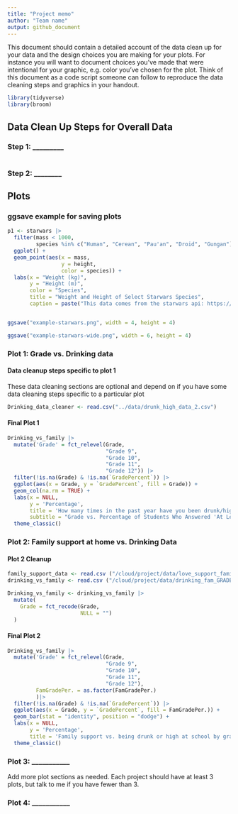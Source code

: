 ```yaml
---
title: "Project memo"
author: "Team name"
output: github_document
---
```


This document should contain a detailed account of the data clean up for your data and the design choices you are making for your plots. For instance you will want to document choices you've made that were intentional for your graphic, e.g. color you've chosen for the plot. Think of this document as a code script someone can follow to reproduce the data cleaning steps and graphics in your handout.

```r
library(tidyverse)
library(broom)
```

## Data Clean Up Steps for Overall Data

### Step 1: _________

```r

```

### Step 2: ________

## Plots

### ggsave example for saving plots

```r
p1 <- starwars |>
  filter(mass < 1000, 
         species %in% c("Human", "Cerean", "Pau'an", "Droid", "Gungan")) |>
  ggplot() +
  geom_point(aes(x = mass, 
                 y = height, 
                 color = species)) +
  labs(x = "Weight (kg)", 
       y = "Height (m)",
       color = "Species",
       title = "Weight and Height of Select Starwars Species",
       caption = paste("This data comes from the starwars api: https://swapi.py43.com"))


ggsave("example-starwars.png", width = 4, height = 4)

ggsave("example-starwars-wide.png", width = 6, height = 4)
```



### Plot 1: Grade vs. Drinking data

#### Data cleanup steps specific to plot 1

These data cleaning sections are optional and depend on if you have some data cleaning steps specific to a particular plot

```r
Drinking_data_cleaner <- read.csv("../data/drunk_high_data_2.csv")
```


#### Final Plot 1

```r
Drinking_vs_family |>
  mutate('Grade' = fct_relevel(Grade,
                               "Grade 9", 
                               "Grade 10", 
                               "Grade 11", 
                               "Grade 12")) |>
  filter(!is.na(Grade) & !is.na(`GradePercent`)) |>
  ggplot(aes(x = Grade, y = `GradePercent`, fill = Grade)) +
  geom_col(na.rm = TRUE) +
  labs(x = NULL, 
       y = 'Percentage', 
       title = 'How many times in the past year have you been drunk/high at school?', 
       subtitle = "Grade vs. Percentage of Students Who Answered 'At Least One Time'")+
  theme_classic()
```


### Plot 2: Family support at home vs. Drinking Data

#### Plot 2 Cleanup

```r

family_support_data <- read.csv ("/cloud/project/data/love_support_family.csv")
drinking_vs_family <- read.csv ("/cloud/project/data/drinking_fam_GRADE.csv")

Drinking_vs_family <- drinking_vs_family |>
  mutate(
    Grade = fct_recode(Grade, 
                       NULL = "")
  )
```


#### Final Plot 2

```r
Drinking_vs_family |>
  mutate('Grade' = fct_relevel(Grade,
                               "Grade 9", 
                               "Grade 10", 
                               "Grade 11", 
                               "Grade 12"), 
         FamGradePer. = as.factor(FamGradePer.)
         )|>
  filter(!is.na(Grade) & !is.na(`GradePercent`)) |>
  ggplot(aes(x = Grade, y = `GradePercent`, fill = FamGradePer.)) +
  geom_bar(stat = "identity", position = "dodge") +
  labs(x = NULL, 
       y = 'Percentage', 
       title = 'Family support vs. being drunk or high at school by grade')+
  theme_classic()
```

### Plot 3: ___________

Add more plot sections as needed. Each project should have at least 3 plots, but talk to me if you have fewer than 3.

### Plot 4: ___________ 

